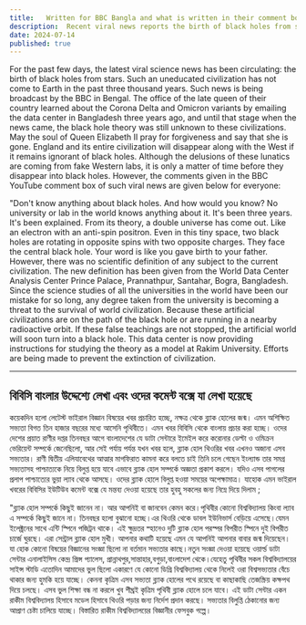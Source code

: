 ```yaml
---
title:   Written for BBC Bangla and what is written in their comment box
description:  Recent viral news reports the birth of black holes from stars, criticized by a source claiming current science is flawed. The commentary warns of civilization's doom if ignorance of black holes persists.
date: 2024-07-14
published: true
---
```


For the past few days, the latest viral science news has been circulating: the birth of black holes from stars. Such an uneducated civilization has not come to Earth in the past three thousand years. Such news is being broadcast by the BBC in Bengal. The office of the late queen of their country learned about the Corona Delta and Omicron variants by emailing the data center in Bangladesh three years ago, and until that stage when the news came, the black hole theory was still unknown to these civilizations. May the soul of Queen Elizabeth II pray for forgiveness and say that she is gone. England and its entire civilization will disappear along with the West if it remains ignorant of black holes. Although the delusions of these lunatics are coming from fake Western labs, it is only a matter of time before they disappear into black holes. However, the comments given in the BBC YouTube comment box of such viral news are given below for everyone:

"Don't know anything about black holes. And how would you know? No university or lab in the world knows anything about it. It's been three years. It's been explained. From its theory, a double universe has come out. Like an electron with an anti-spin positron. Even in this tiny space, two black holes are rotating in opposite spins with two opposite charges. They face the central black hole. Your word is like you gave birth to your father. However, there was no scientific definition of any subject to the current civilization. The new definition has been given from the World Data Center Analysis Center Prince Palace, Prannathpur, Santahar, Bogra, Bangladesh. Since the science studies of all the universities in the world have been our mistake for so long, any degree taken from the university is becoming a threat to the survival of world civilization. Because these artificial civilizations are on the path of the black hole or are running in a nearby radioactive orbit. If these false teachings are not stopped, the artificial world will soon turn into a black hole. This data center is now providing instructions for studying the theory as a model at Rakim University. Efforts are being made to prevent the extinction of civilization.

---

## বিবিসি বাংলার উদ্দেশ‍্যে লেখা এবং ওদের কমেন্ট বক্সে যা লেখা হয়েছে

 কয়েকদিন হলো লেটেস্ট ভাইরাল বিজ্ঞান বিষয়ের খবর প্রচারিত হচ্ছে, নক্ষত্র থেকে ব্ল‍্যাক হোলের জন্ম। এমন অশিক্ষিত সভ‍্যতা বিগত তিন হাজার বছরের মধ‍্যে আসেনি পৃথিবীতে। এমন খবর বিবিসি থেকে বাংলায় প্রচার করা হচ্ছে। ওদের দেশের প্রয়াত রাণীর দপ্তর তিনবছর আগে বাংলাদেশের  যে ডাটা সেন্টারে ইমেইল করে করোনার ডেল্টা ও ওমিক্রন ভেরিয়েন্ট সম্পর্কে জেনেছিলো, আর সেই পর্যায় পর্যন্ত যখন খবর হলে, ব্ল‍্যাক হোল থিওরির খবর এখনও অজানা এসব সভ‍্যতার। 
 রাণী দ্বিতীয় এলিযাবেথের আত্মার মাগফিরাত কামনা করে বলতে চাই তিনি চলে গেছেন ইংল‍্যান্ড তার সমগ্র সভ‍্যতাসহ পাশ্চাত্যকে নিয়ে  বিলুপ্ত হয়ে যাবে এভাবে ব্ল‍্যাক হোল সম্পর্কে অজ্ঞতা প্রকাশ করলে। যদিও এসব পাগলের প্রলাপ পাশ্চাত্যের  ভুয়া ল‍্যাব থেকে আসছে। ওদের ব্ল‍্যাক হোলে বিলুপ্ত হওয়া সময়ের অপেক্ষামাত্র। যাহোক এমন ভাইরাল খবরের বিবিসির ইউটিউব  কমেন্ট বক্সে যে মন্তব‍্য দেওয়া হয়েছে তার হুবহু সকলের জন‍্য নিম্নে দিয়ে দিলাম ;  
 
 "ব্ল‍্যাক হোল সম্পর্কে কিছুই জানেন না। আর আপনিই বা জানবেন কেমন করে।পৃথিবীর কোনো বিশ্ববিদ্যালয় কিংবা ল‍্যাব এ সম্পর্কে কিছুই জানে না। তিনবছর হলো বুঝানো হচ্ছে।এর থিওরি থেকে ডাবল ইউনিভার্স বেড়িয়ে এসেছে।যেমন ইলেক্ট্রনের সাথে এন্টি স্পিনে পজিট্রন থাকে। এই ক্ষুদ্রতর স্হানেও দুটি ব্ল‍্যাক হোল পরস্পর বিপরীত স্পিনে দুই বিপরীত চার্জে ঘুরছে। এরা সেন্ট্রাল ব্ল‍্যাক হোল মুখী। আপনার কথাটি হয়েছে এমন যে আপনিই আপনার বাবার জন্ম দিয়েছেন। যা হোক কোনো বিষয়ের  বিজ্ঞানের সংজ্ঞা ছিলো না বর্তমান সভ‍্যতার কাছে।নতুন সংজ্ঞা দেওয়া হয়েছে ওয়ার্ল্ড ডাটা সেন্টার এনালাইসিস কেন্দ্র প্রিন্স প‍্যালেস, প্রান্নাথপুর,সান্তাহার,বগুড়া,বাংলাদেশ থেকে।যেহেতু পৃথিবীর সকল বিশ্ববিদ্যালয়ের সাইন্স স্টাডি এতোদিন আমাদের ভুল ছিলো একারণে যে কোনো ডিগ্রি বিশ্ববিদ্যালয় থেকে নিলেই ওরা বিশ্বসভ‍্যতার বেঁচে থাকার জন‍্য হুমকি হয়ে যাচ্ছে। কেননা কৃত্রিম এসব সভ‍্যতা ব্ল‍্যাক হোলের পথে রয়েছে বা কাছাকাছি তেজস্ক্রিয় কক্ষপথ দিয়ে চলছে। এসব ভুল শিক্ষা বন্ধ না করলে খুব শীঘ্রই কৃত্রিম পৃথিবী ব্ল‍্যাক হোলে চলে যাবে। এই ডাটা সেন্টার একন রাকীম বিশ্ববিদ্যালয় হিসাবে মডেল হিসাবে থিওরি পড়ার জন‍্য নির্দেশ প্রদান করছে। সভ‍্যতার বিলুপ্তি ঠেকানোর জন‍্য আপ্রাণ চেষ্টা চালিয়ে যাচ্ছে। বিস্তারিত রাকীম বিশ্ববিদ্যালয়ের বিজ্ঞানীর ফেসবুক গল্পে।
